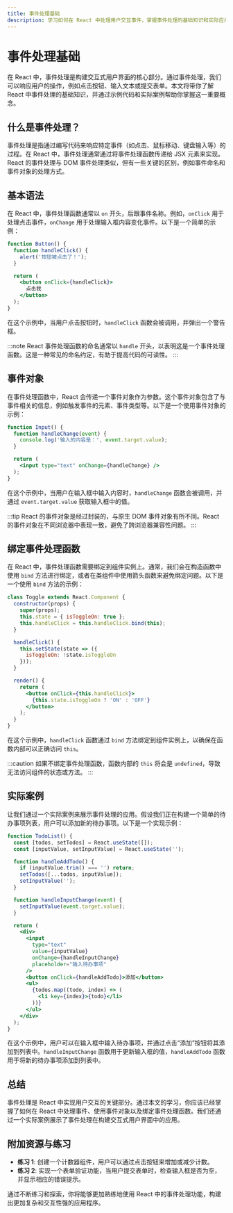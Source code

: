 ```yaml
---
title: 事件处理基础
description: 学习如何在 React 中处理用户交互事件，掌握事件处理的基础知识和实际应用。
---
```


# 事件处理基础

在 React 中，事件处理是构建交互式用户界面的核心部分。通过事件处理，我们可以响应用户的操作，例如点击按钮、输入文本或提交表单。本文将带你了解 React 中事件处理的基础知识，并通过示例代码和实际案例帮助你掌握这一重要概念。

## 什么是事件处理？

事件处理是指通过编写代码来响应特定事件（如点击、鼠标移动、键盘输入等）的过程。在 React 中，事件处理通常通过将事件处理函数传递给 JSX 元素来实现。React 的事件处理与 DOM 事件处理类似，但有一些关键的区别，例如事件命名和事件对象的处理方式。

## 基本语法

在 React 中，事件处理函数通常以 `on` 开头，后跟事件名称。例如，`onClick` 用于处理点击事件，`onChange` 用于处理输入框内容变化事件。以下是一个简单的示例：

```jsx
function Button() {
  function handleClick() {
    alert('按钮被点击了！');
  }

  return (
    <button onClick={handleClick}>
      点击我
    </button>
  );
}
```

在这个示例中，当用户点击按钮时，`handleClick` 函数会被调用，并弹出一个警告框。

:::note
React 事件处理函数的命名通常以 `handle` 开头，以表明这是一个事件处理函数。这是一种常见的命名约定，有助于提高代码的可读性。
:::

## 事件对象

在事件处理函数中，React 会传递一个事件对象作为参数。这个事件对象包含了与事件相关的信息，例如触发事件的元素、事件类型等。以下是一个使用事件对象的示例：

```jsx
function Input() {
  function handleChange(event) {
    console.log('输入的内容是：', event.target.value);
  }

  return (
    <input type="text" onChange={handleChange} />
  );
}
```

在这个示例中，当用户在输入框中输入内容时，`handleChange` 函数会被调用，并通过 `event.target.value` 获取输入框中的值。

:::tip
React 的事件对象是经过封装的，与原生 DOM 事件对象有所不同。React 的事件对象在不同浏览器中表现一致，避免了跨浏览器兼容性问题。
:::

## 绑定事件处理函数

在 React 中，事件处理函数需要绑定到组件实例上。通常，我们会在构造函数中使用 `bind` 方法进行绑定，或者在类组件中使用箭头函数来避免绑定问题。以下是一个使用 `bind` 方法的示例：

```jsx
class Toggle extends React.Component {
  constructor(props) {
    super(props);
    this.state = { isToggleOn: true };
    this.handleClick = this.handleClick.bind(this);
  }

  handleClick() {
    this.setState(state => ({
      isToggleOn: !state.isToggleOn
    }));
  }

  render() {
    return (
      <button onClick={this.handleClick}>
        {this.state.isToggleOn ? 'ON' : 'OFF'}
      </button>
    );
  }
}
```

在这个示例中，`handleClick` 函数通过 `bind` 方法绑定到组件实例上，以确保在函数内部可以正确访问 `this`。

:::caution
如果不绑定事件处理函数，函数内部的 `this` 将会是 `undefined`，导致无法访问组件的状态或方法。
:::

## 实际案例

让我们通过一个实际案例来展示事件处理的应用。假设我们正在构建一个简单的待办事项列表，用户可以添加新的待办事项。以下是一个实现示例：

```jsx
function TodoList() {
  const [todos, setTodos] = React.useState([]);
  const [inputValue, setInputValue] = React.useState('');

  function handleAddTodo() {
    if (inputValue.trim() === '') return;
    setTodos([...todos, inputValue]);
    setInputValue('');
  }

  function handleInputChange(event) {
    setInputValue(event.target.value);
  }

  return (
    <div>
      <input
        type="text"
        value={inputValue}
        onChange={handleInputChange}
        placeholder="输入待办事项"
      />
      <button onClick={handleAddTodo}>添加</button>
      <ul>
        {todos.map((todo, index) => (
          <li key={index}>{todo}</li>
        ))}
      </ul>
    </div>
  );
}
```

在这个示例中，用户可以在输入框中输入待办事项，并通过点击“添加”按钮将其添加到列表中。`handleInputChange` 函数用于更新输入框的值，`handleAddTodo` 函数用于将新的待办事项添加到列表中。

## 总结

事件处理是 React 中实现用户交互的关键部分。通过本文的学习，你应该已经掌握了如何在 React 中处理事件、使用事件对象以及绑定事件处理函数。我们还通过一个实际案例展示了事件处理在构建交互式用户界面中的应用。

## 附加资源与练习

- **练习 1**: 创建一个计数器组件，用户可以通过点击按钮来增加或减少计数。
- **练习 2**: 实现一个表单验证功能，当用户提交表单时，检查输入框是否为空，并显示相应的错误提示。

通过不断练习和探索，你将能够更加熟练地使用 React 中的事件处理功能，构建出更加复杂和交互性强的应用程序。